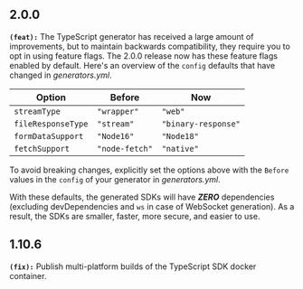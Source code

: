 ## 2.0.0
**`(feat):`** The TypeScript generator has received a large amount of improvements, but to maintain backwards compatibility, they require you to opt in using feature flags.
The 2.0.0 release now has these feature flags enabled by default. Here's an overview of the `config` defaults that have changed in _generators.yml_.

| Option | Before | Now |
|--------|--------|-----|
| `streamType` | `"wrapper"` | `"web"` |
| `fileResponseType` | `"stream"` | `"binary-response"` |
| `formDataSupport` | `"Node16"` | `"Node18"` |
| `fetchSupport` | `"node-fetch"` | `"native"` |

To avoid breaking changes, explicitly set the options above with the `Before` values in the `config` of your generator
in _generators.yml_.

With these defaults, the generated SDKs will have _**ZERO**_ dependencies (excluding devDependencies and `ws` in case of WebSocket generation).
As a result, the SDKs are smaller, faster, more secure, and easier to use.


## 1.10.6
**`(fix):`** Publish multi-platform builds of the TypeScript SDK docker container.


